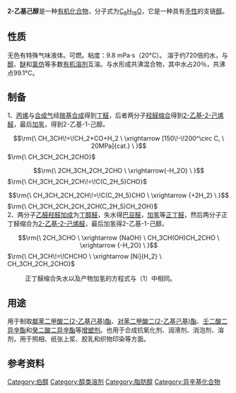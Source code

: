 {{chembox
|   Reference = <ref name="BGIA GESTIS">{{GESTIS|ZVG=20340|CAS=104-76-7|Name=2-Ethyl-hexanol|Datum=10. Sep. 2007}}</ref>
|   Name = 2-乙基己-1-醇
|   ImageFile = 2-Ethylhexanol.svg
|   ImageName = 2-乙基己-1-醇
|   IUPACName = 2-Ethylhexan-1-ol
|   OtherNames = 2-乙基-1-己醇<br />2-乙基己醇<br />异辛醇
| Section1 = {{Chembox Identifiers
| CASNo = 104-76-7
| CASNo_Ref = {{cascite|correct|CAS}}
| PubChem = 7720
| PubChem1 = 6991979
| PubChem1_Comment = <small>''R''</small>
| PubChem2 = 6991980
| PubChem2_Comment = <small>''S''</small>
| ChemSpiderID = 7434
| ChemSpiderID_Ref = {{chemspidercite|correct|chemspider}}
| ChemSpiderID1 = 5360145
| ChemSpiderID1_Ref = {{chemspidercite|correct|chemspider}}
| ChemSpiderID1_Comment = <small>''R''</small>
| ChemSpiderID2 = 5360146
| ChemSpiderID2_Ref = {{chemspidercite|correct|chemspider}}
| ChemSpiderID2_Comment = <small>''S''</small>
| UNII = XZV7TAA77P
| UNII_Ref = {{fdacite|correct|FDA}}
| EINECS = 203-234-3
| KEGG = C02498
| KEGG_Ref = {{keggcite|changed|kegg}}
| MeSHName = 2-ethylhexanol
| ChEBI = 16011
| ChEBI_Ref = {{ebicite|correct|EBI}}
| ChEMBL = 31637
| ChEMBL_Ref = {{ebicite|correct|EBI}}
| ChEMBL1 = 1229918
| ChEMBL1_Ref = {{ebicite|correct|EBI}}
| Beilstein = 1719280
| SMILES = CCCCC(CC)CO
| StdInChI = 1S/C8H18O/c1-3-5-6-8(4-2)7-9/h8-9H,3-7H2,1-2H3
| StdInChI_Ref = {{stdinchicite|correct|chemspider}}
| StdInChIKey = YIWUKEYIRIRTPP-UHFFFAOYSA-N
| StdInChIKey_Ref = {{stdinchicite|correct|chemspider}}
}}
| Section2 = {{Chembox Properties
|   Formula = C<sub>8</sub>H<sub>18</sub>O
|   MolarMass = 130.23
|   Appearance = 无色霉味液体
|   Density = 0.833 g/cm³
|   MeltingPt = -76 °C
|   BoilingPt = 183-185 °C
|   VaporPressure = 48 Pa (20 °C)
|   Solubility = 1.1 g·l<sup>-1</sup>  (20 °C)
  }}
| Section7 = {{Chembox Hazards
|   EUClass = 刺激性 ('''Xi''')
|   RPhrases = {{R36/38}}
|   SPhrases = {{S26}}
|   FlashPt = 350.15 K (77 °C)
  }}
}}

'''2-乙基己醇'''是一种[[有机化合物|有机化合物]]，分子式为[[C8H18O|C<sub>8</sub>H<sub>18</sub>O]]，它是一种具有[[手性|手性]]的支链[[醇|醇]]。

==性质==
无色有特殊气味液体。可燃。粘度：9.8 mPa·s（20°C）。
溶于约720倍的水，与[[醇|醇]]、[[醚|醚]]和[[氯仿|氯仿]]等多数[[有机溶剂|有机溶剂]]互溶。与水形成共沸混合物，其中水占20％，共沸点99.1°C。

==制备==
1、[[丙烯|丙烯]]与[[合成气|合成气]]经[[羰基合成|羰基合成]]得到[[丁醛|丁醛]]，后者两分子[[羟醛缩合|羟醛缩合]]得到[[2-乙基-2-己烯醛|2-乙基-2-己烯醛]]，最后[[加氢|加氢]]，得到2-乙基-1-己醇。
:<math>\rm{\ CH_3CH\!=\!CH_2+CO+H_2 \ \xrightarrow [150\!-\!200^\circ C, \ 20MPa]{cat.} \ }</math><math>\rm{\ CH_3CH_2CH_2CHO}</math>
<br />

:<math>\rm{\ 2CH_3CH_2CH_2CHO \ \xrightarrow{-H_2O} \ }</math><math>\rm{\ CH_3CH_2CH_2CH\!=\!C(C_2H_5)CHO}</math>
:<math>\rm{\ CH_3CH_2CH_2CH\!=\!C(C_2H_5)CHO \ \xrightarrow {+2H_2} \ }</math><math>\rm{\ CH_3CH_2CH_2CH_2CH(C_2H_5)CH_2OH}</math>
<br />

2、两分子[[乙醛|乙醛]][[羟醛加成|羟醛加成]]为[[丁醇醛|丁醇醛]]，失水得[[巴豆醛|巴豆醛]]，[[加氢|加氢]]等[[正丁醛|正丁醛]]，然后两分子正丁醛缩合为[[2-乙基-2-己烯醛|2-乙基-2-己烯醛]]，最后加氢得2-乙基-1-己醇。
:<math>\rm{\ 2CH_3CHO \ \xrightarrow {NaOH} \ CH_3CH(OH)CH_2CHO \ \xrightarrow {-H_2O} \ }</math><math>\rm{\ CH_3CH\!=\!CHCHO \ \xrightarrow [Ni]{H_2} \ CH_3CH_2CH_2CHO}</math>
:正丁醛缩合失水以及产物加氢的方程式与（1）中相同。

==用途==
用于制取[[鄰苯二甲酸二(2-乙基己基)酯|鄰苯二甲酸二(2-乙基己基)酯]]、[[对苯二甲酸二(2-乙基己基)酯|对苯二甲酸二(2-乙基己基)酯]]、[[壬二酸二异辛酯|壬二酸二异辛酯]]和[[癸二酸二异辛酯|癸二酸二异辛酯]]等[[增塑剂|增塑剂]]。也用于合成抗氧化剂、润滑剂、消泡剂、溶剂，用于照相、纸张上浆、胶乳和织物印染等方面。

==参考资料==
{{reflist}}
{{醇}}
[[Category:伯醇|Category:伯醇]]
[[Category:醇类溶剂|Category:醇类溶剂]]
[[Category:脂肪醇|Category:脂肪醇]]
[[Category:异辛基化合物|Category:异辛基化合物]]